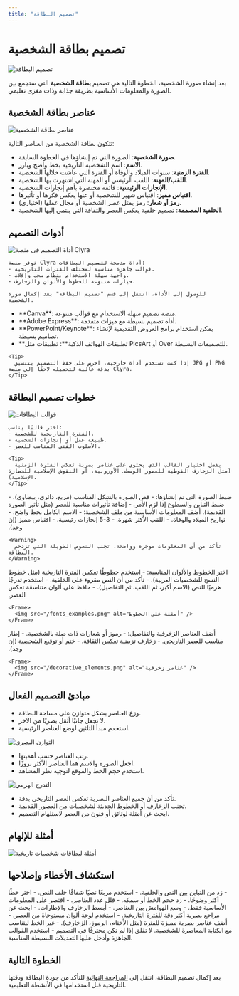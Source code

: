 ```yaml
---
title: "تصميم البطاقة"
---
```


<Icon icon="traffic-cone" iconType="duotone" color="#851F6A" size={72} />

# تصميم بطاقة الشخصية

![تصميم البطاقة](/images/CardDesign.png)

بعد إنشاء صورة الشخصية، الخطوة التالية هي تصميم **بطاقة الشخصية** التي ستجمع بين الصورة والمعلومات الأساسية بطريقة جذابة وذات مغزى تعليمي.

## عناصر بطاقة الشخصية

<Frame>
  <img src="/card_elements.png" alt="عناصر بطاقة الشخصية" />
</Frame>

تتكون بطاقة الشخصية من العناصر التالية:

- **صورة الشخصية**: الصورة التي تم إنشاؤها في الخطوة السابقة.
- **الاسم**: اسم الشخصية التاريخية بخط واضح وبارز.
- **الفترة الزمنية**: سنوات الميلاد والوفاة أو الفترة التي عاشت خلالها الشخصية.
- **اللقب/المهنة**: اللقب الرئيسي أو المهنة التي اشتهرت بها الشخصية.
- **الإنجازات الرئيسية**: قائمة مختصرة بأهم إنجازات الشخصية.
- **اقتباس مميز**: اقتباس شهير للشخصية أو عنها يعكس فكرها أو تأثيرها.
- **رمز أو شعار**: رمز يمثل عصر الشخصية أو مجال عملها (اختياري).
- **الخلفية المصممة**: تصميم خلفية يعكس العصر والثقافة التي ينتمي إليها الشخصية.

## أدوات التصميم

<AccordionGroup>
  <Accordion title="منصة Clyra">
    <Frame>
      <img src="/clyra_design_tool.png" alt="أداة التصميم في منصة Clyra" />
    </Frame>
    
    توفر منصة Clyra أداة مدمجة لتصميم البطاقات:
    - قوالب جاهزة مناسبة لمختلف الفترات التاريخية.
    - واجهة سهلة الاستخدام بنظام سحب وإفلات.
    - خيارات متنوعة للخطوط والألوان والزخارف.
    
    للوصول إلى الأداة، انتقل إلى قسم "تصميم البطاقة" بعد إكمال صورة الشخصية.
  </Accordion>
  
  <Accordion title="أدوات بديلة">
    <ul>
      <li>**Canva**: منصة تصميم سهلة الاستخدام مع قوالب متنوعة.</li>
      <li>**Adobe Express**: أداة تصميم بسيطة مع ميزات متقدمة.</li>
      <li>**PowerPoint/Keynote**: يمكن استخدام برامج العروض التقديمية لإنشاء تصاميم بسيطة.</li>
      <li>**تطبيقات الهواتف الذكية**: تطبيقات مثل PicsArt أو Over للتصميمات البسيطة.</li>
    </ul>
    
    <Tip>
      إذا كنت تستخدم أداة خارجية، احرص على حفظ التصميم بتنسيق JPG أو PNG بدقة عالية لتحميله لاحقًا إلى منصة Clyra.
    </Tip>
  </Accordion>
</AccordionGroup>

## خطوات تصميم البطاقة

<Steps>
  <Step title="اختيار القالب المناسب">
    <Frame>
      <img src="/card_templates.png" alt="قوالب البطاقات" />
    </Frame>
    
    اختر قالبًا يناسب:
    - الفترة التاريخية للشخصية.
    - طبيعة عمل أو إنجازات الشخصية.
    - الأسلوب الفني المناسب للعصر.
    
    <Tip>
      يفضل اختيار القالب الذي يحتوي على عناصر بصرية تعكس الفترة الزمنية (مثل الزخارف القوطية للعصور الوسطى الأوروبية، أو النقوش الإسلامية للحضارة الإسلامية).
    </Tip>
  </Step>
  <Step title="تنسيق الصورة">
    ضبط الصورة التي تم إنشاؤها:
    - قص الصورة بالشكل المناسب (مربع، دائري، بيضاوي).
    - ضبط التباين والسطوع إذا لزم الأمر.
    - إضافة تأثيرات مناسبة للعصر (مثل تأثير الصورة القديمة).
  </Step>
  <Step title="إضافة المعلومات">
    أضف المعلومات الأساسية من ملف الشخصية:
    - الاسم الكامل بخط واضح.
    - تواريخ الميلاد والوفاة.
    - اللقب الأكثر شهرة.
    - 3-5 إنجازات رئيسية.
    - اقتباس مميز (إن وجد).
    
    <Warning>
      تأكد من أن المعلومات موجزة وواضحة. تجنب النصوص الطويلة التي تزدحم البطاقة.
    </Warning>
  </Step>
  <Step title="تنسيق النص">
    اختر الخطوط والألوان المناسبة:
    - استخدم خطوطًا تعكس الفترة التاريخية (مثل خطوط النسخ للشخصيات العربية).
    - تأكد من أن النص مقروء على الخلفية.
    - استخدم تدرجًا هرميًا للنص (الاسم أكبر، ثم اللقب، ثم التفاصيل).
    - حافظ على ألوان متناسقة تعكس العصر.
    
    <Frame>
      <img src="/fonts_examples.png" alt="أمثلة على الخطوط" />
    </Frame>
  </Step>
  <Step title="إضافة اللمسات النهائية">
    أضف العناصر الزخرفية والتفاصيل:
    - رموز أو شعارات ذات صلة بالشخصية.
    - إطار مناسب للعصر التاريخي.
    - زخارف تزيينية تعكس الثقافة.
    - ختم أو توقيع الشخصية (إن وجد).
    
    <Frame>
      <img src="/decorative_elements.png" alt="عناصر زخرفية" />
    </Frame>
  </Step>
</Steps>

## مبادئ التصميم الفعال

<AccordionGroup>
  <Accordion title="التوازن البصري">
    <ul>
      <li>وزع العناصر بشكل متوازن على مساحة البطاقة.</li>
      <li>لا تجعل جانبًا أثقل بصريًا من الآخر.</li>
      <li>استخدم مبدأ الثلثين لوضع العناصر الرئيسية.</li>
    </ul>
    <Frame>
      <img src="/visual_balance.png" alt="التوازن البصري" />
    </Frame>
  </Accordion>
  
  <Accordion title="التدرج الهرمي">
    <ul>
      <li>رتب العناصر حسب أهميتها.</li>
      <li>اجعل الصورة والاسم هما العناصر الأكثر بروزًا.</li>
      <li>استخدم حجم الخط والموقع لتوجيه نظر المشاهد.</li>
    </ul>
    <Frame>
      <img src="/hierarchy.png" alt="التدرج الهرمي" />
    </Frame>
  </Accordion>
  
  <Accordion title="الدقة التاريخية">
    <ul>
      <li>تأكد من أن جميع العناصر البصرية تعكس العصر التاريخي بدقة.</li>
      <li>تجنب الزخارف أو الخطوط الحديثة لشخصيات من العصور القديمة.</li>
      <li>ابحث عن أمثلة لوثائق أو فنون من العصر لاستلهام التصميم.</li>
    </ul>
  </Accordion>
</AccordionGroup>

## أمثلة للإلهام

<Frame>
  <img src="/card_examples.png" alt="أمثلة لبطاقات شخصيات تاريخية" />
</Frame>

## استكشاف الأخطاء وإصلاحها

<AccordionGroup>
  <Accordion title="النص غير مقروء">
    - زد من التباين بين النص والخلفية.
    - استخدم مربعًا نصيًا شفافًا خلف النص.
    - اختر خطًا أكثر وضوحًا.
    - زد حجم الخط أو سمكه.
  </Accordion>
  
  <Accordion title="التصميم مزدحم">
    - قلل عدد العناصر.
    - اقتصر على المعلومات الأساسية فقط.
    - وسع الهوامش بين العناصر.
    - أبسط الزخارف والإطارات.
  </Accordion>
  
  <Accordion title="التصميم لا يعكس العصر">
    - ابحث عن مراجع بصرية أكثر دقة للفترة التاريخية.
    - استخدم لوحة ألوان مستوحاة من العصر.
    - أضف عناصر بصرية مميزة للفترة (مثل الأختام، الرموز، الزخارف).
    - غير الخط ليتناسب مع الكتابة المعاصرة للشخصية.
  </Accordion>
</AccordionGroup>

<Note>
  لا تقلق إذا لم تكن محترفًا في التصميم - استخدم القوالب الجاهزة وأدخل عليها التعديلات البسيطة المناسبة.
</Note>

## الخطوة التالية

بعد إكمال تصميم البطاقة، انتقل إلى [المراجعة النهائية](/ar/بطاقةالشخصية/المراجعة-النهائية) للتأكد من جودة البطاقة ودقتها التاريخية قبل استخدامها في الأنشطة التعليمية. 